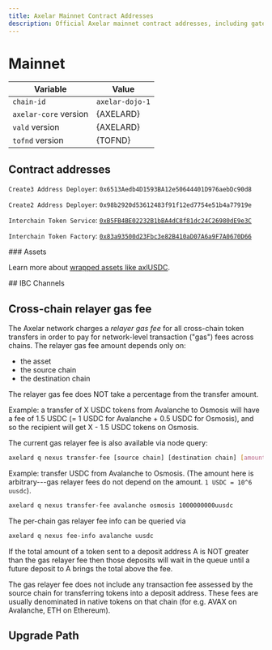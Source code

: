```yaml
---
title: Axelar Mainnet Contract Addresses
description: Official Axelar mainnet contract addresses, including gateways and tokens across supported blockchains. Use this reference for secure cross-chain integration.
---
```


# Mainnet



| Variable              | Value           |
| --------------------- | --------------- |
| `chain-id`            | `axelar-dojo-1` |
| `axelar-core` version | {AXELARD} |
| `vald` version        | {AXELARD} |
| `tofnd` version       | {TOFND} |

## Contract addresses

<div className="flex flex-col gap-10 mt-4">
  
<EVMChains client:only/>
<div>
 
`Create3 Address Deployer`: `0x6513Aedb4D1593BA12e50644401D976aebDc90d8`

`Create2 Address Deployer`: `0x98b2920d53612483f91f12ed7754e51b4a77919e`

`Interchain Token Service`: [`0xB5FB4BE02232B1bBA4dC8f81dc24C26980dE9e3C`](https://etherscan.io/address/0xB5FB4BE02232B1bBA4dC8f81dc24C26980dE9e3C)

`Interchain Token Factory`: [`0x83a93500d23Fbc3e82B410aD07A6a9F7A0670D66`](https://etherscan.io/address/0x83a93500d23Fbc3e82B410aD07A6a9F7A0670D66)
</div>
</div>

<div className="space-y-1 mt-4">
  ### Assets 
  
  Learn more about [wrapped assets like axlUSDC](/learn/axlusdc).

  <EVMAssets client:only environment="mainnet" />
</div>

<div className="space-y-1 mt-4">
  ## IBC Channels
  <IBCChannels client:only environment="mainnet" />
</div>

## Cross-chain relayer gas fee

The Axelar network charges a _relayer gas fee_ for all cross-chain token transfers in order to pay for network-level transaction ("gas") fees across chains.
The relayer gas fee amount depends only on:

- the asset
- the source chain
- the destination chain

<Callout emoji="💡">
  The relayer gas fee does NOT take a percentage from the transfer amount.
</Callout>

<div className="space-y-1 mt-4">
  <TransferFeeCalculator client:only environment="mainnet" />
</div>

Example: a transfer of X USDC tokens from Avalanche to Osmosis will have a fee of 1.5 USDC (= 1 USDC for Avalanche + 0.5 USDC for Osmosis),
and so the recipient will get X - 1.5 USDC tokens on Osmosis.

The current gas relayer fee is also available via node query:

```bash
axelard q nexus transfer-fee [source chain] [destination chain] [amount]
```

Example: transfer USDC from Avalanche to Osmosis. (The amount here is arbitrary---gas relayer fees do not depend on the amount. `1 USDC = 10^6 uusdc`).

```bash
axelard q nexus transfer-fee avalanche osmosis 1000000000uusdc
```

The per-chain gas relayer fee info can be queried via

```bash
axelard q nexus fee-info avalanche uusdc
```

If the total amount of a token sent to a deposit address A is NOT greater than the gas relayer fee
then those deposits will wait in the queue until a future deposit to A brings the total above the fee.

The gas relayer fee does not include any transaction fee assessed by the source chain for transferring tokens into a deposit address. These fees are usually denominated in native tokens on that chain (for e.g. AVAX on Avalanche, ETH on Ethereum).

## Upgrade Path





<UpgradePath />





